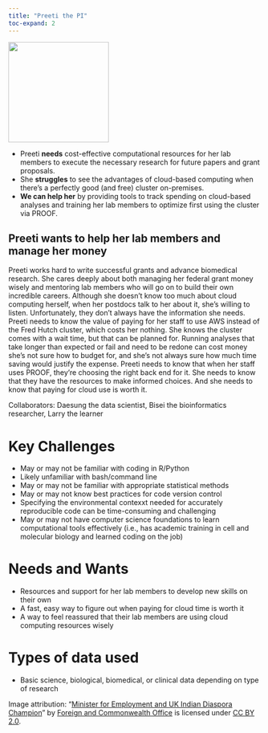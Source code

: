 ```yaml
---
title: "Preeti the PI"
toc-expand: 2
---
```


::: grid
::: {.g-col-12 .g-col-xl-3}
<img src="/img/preeti.jpg" width="200" height="200"/>
:::

::: {.g-col-12 .g-col-xl-8}
-   Preeti **needs** cost-effective computational resources for her lab members to execute the necessary research for future papers and grant proposals.
-   She **struggles** to see the advantages of cloud-based computing when there's a perfectly good (and free) cluster on-premises.
-   **We can help her** by providing tools to track spending on cloud-based analyses and training her lab members to optimize first using the cluster via PROOF.
:::
:::

::: lightblue-highlight
## Preeti wants to help her lab members and manage her money

Preeti works hard to write successful grants and advance biomedical research. She cares deeply about both managing her federal grant money wisely and mentoring lab members who will go on to build their own incredible careers. Although she doesn’t know too much about cloud computing herself, when her postdocs talk to her about it, she’s willing to listen. Unfortunately, they don’t always have the information she needs. Preeti needs to know the value of paying for her staff to use AWS instead of the Fred Hutch cluster, which costs her nothing. She knows the cluster comes with a wait time, but that can be planned for. Running analyses that take longer than expected or fail and need to be redone can cost money she’s not sure how to budget for, and she’s not always sure how much time saving would justify the expense. Preeti needs to know that when her staff uses PROOF, they’re choosing the right back end for it. She needs to know that they have the resources to make informed choices. And she needs to know that paying for cloud use is worth it.
:::

::: darkblue-highlight
Collaborators: Daesung the data scientist, Bisei the bioinformatics researcher, Larry the learner
:::

# Key Challenges

-   May or may not be familiar with coding in R/Python
-   Likely unfamiliar with bash/command line
-   May or may not be familiar with appropriate statistical methods
-   May or may not know best practices for code version control
-   Specifying the environmental contexxt needed for accurately reproducible code can be time-consuming and challenging
-   May or may not have computer science foundations to learn computational tools effectively (i.e., has academic training in cell and molecular biology and learned coding on the job)

# Needs and Wants

-   Resources and support for her lab members to develop new skills on their own
-   A fast, easy way to figure out when paying for cloud time is worth it
-   A way to feel reassured that their lab members are using cloud computing resources wisely

# Types of data used

-   Basic science, biological, biomedical, or clinical data depending on type of research

<div>

Image attribution: "[Minister for Employment and UK Indian Diaspora Champion](https://www.flickr.com/photos/10246637@N04/19459927293)" by [Foreign and Commonwealth Office](https://www.flickr.com/photos/10246637@N04) is licensed under [CC BY 2.0](https://creativecommons.org/licenses/by/2.0/?ref=openverse).

</div>
